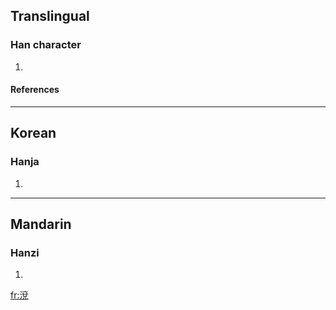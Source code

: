 ==Translingual==
===Han character===
{{Han char|rn=85|rad=水|as=09|sn=12|four=|canj=水卜金山 (EYCU)}}
# {{defn|Han|sort=水09}}
====References====
{{Han ref|kx=0635.130|dkj=17791|dj=1042.090|hdz=31684.030|uh=6E37|ud=28215}}

----
==Korean==
===Hanja===
{{ko-hanja|hangeul=연|eumhun=|rv=yeon|mr=yŏn|y=yen}}
# {{defn|Korean}}

----
==Mandarin==
===Hanzi===
{{cmn-hanzi|pin=[[yǎn]] (yan3)|wg=yen<sup>3</sup>}}
# {{defn|Mandarin}}

[[fr:渷]]